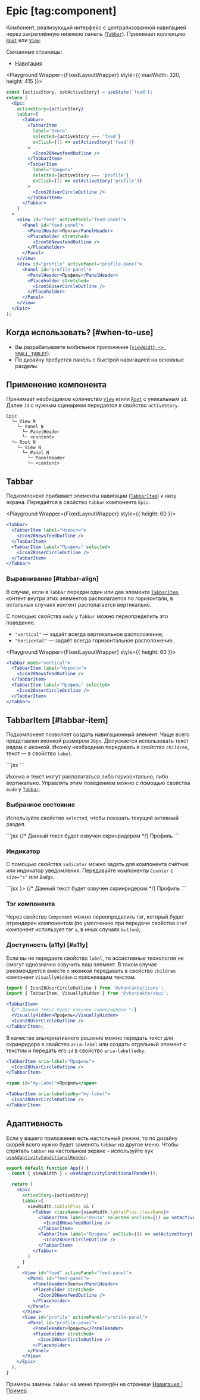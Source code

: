 <Overview group="navigation">

# Epic [tag:component]

Компонент, реализующий интерфейс с централизованной навигацией через закреплённую нижнюю панель ([`Tabbar`](#tabbar)). Принимает
коллекцию [`Root`](/components/root) или [`View`](/components/view).

Связанные страницы:

- [Навигация](/overview/navigation)

</Overview>

<Playground Wrapper={FixedLayoutWrapper} style={{ maxWidth: 320, height: 415 }}>

```jsx
const [activeStory, setActiveStory] = useState('feed');
return (
  <Epic
    activeStory={activeStory}
    tabbar={
      <Tabbar>
        <TabbarItem
          label="Лента"
          selected={activeStory === 'feed'}
          onClick={() => setActiveStory('feed')}
        >
          <Icon28NewsfeedOutline />
        </TabbarItem>
        <TabbarItem
          label="Профиль"
          selected={activeStory === 'profile'}
          onClick={() => setActiveStory('profile')}
        >
          <Icon28UserCircleOutline />
        </TabbarItem>
      </Tabbar>
    }
  >
    <View id="feed" activePanel="feed-panel">
      <Panel id="feed-panel">
        <PanelHeader>Лента</PanelHeader>
        <Placeholder stretched>
          <Icon56NewsfeedOutline />
        </Placeholder>
      </Panel>
    </View>
    <View id="profile" activePanel="profile-panel">
      <Panel id="profile-panel">
        <PanelHeader>Профиль</PanelHeader>
        <Placeholder stretched>
          <Icon56UserCircleOutline />
        </Placeholder>
      </Panel>
    </View>
  </Epic>
);
```

</Playground>

## Когда использовать? [#when-to-use]

- Вы разрабатываете мобильное приложение ([`viewWidth <= SMALL_TABLET`](/overview/adaptivity#viewwidth)).
- По дизайну требуется панель с быстрой навигацией на основные разделы.

## Применение компонента

Принимает необходимое количество [`View`](/components/view) и/или [`Root`](/components/root) с уникальным `id`. Далее `id` с нужным
сценарием передаётся в свойство `activeStory`.

```
Epic
  └─ View N
    └─ Panel N
      └─ PanelHeader
      └─ <content>
  └─ Root N
    └─ View N
      └─ Panel N
        └─ PanelHeader
        └─ <content>
```

## Tabbar

Подкомпонент прибивает элементы навигации ([`TabbarItem`](#tabbar-item)) к низу экрана. Передаётся в свойство `tabbar` компонента `Epic`.


<Playground Wrapper={FixedLayoutWrapper} style={{ height: 60 }}>
  ```jsx
  <Tabbar>
    <TabbarItem label="Новости">
      <Icon28NewsfeedOutline />
    </TabbarItem>
    <TabbarItem label="Профиль" selected>
      <Icon28UserCircleOutline />
    </TabbarItem>
  </Tabbar>
  ```
</Playground>

### Выравнивание [#tabbar-align]

В случае, если в `Tabbar` передан один или два элемента [`TabbarItem`](#tabbar-item), контент внутри этих элементов располагается
по горизонтали, в остальных случаях контент располагается вертикально.

С помощью свойства `mode` у `Tabbar` можно переопределить это поведение.

- `"vertical"` — задаёт всегда вертикальное расположение;
- `"horizontal"` — задаёт всегда горизонтальное расположение.

<Playground Wrapper={FixedLayoutWrapper} style={{ height: 60 }}>
  ```jsx
  <Tabbar mode="vertical">
    <TabbarItem label="Новости">
      <Icon28NewsfeedOutline />
    </TabbarItem>
    <TabbarItem label="Профиль" selected>
      <Icon28UserCircleOutline />
    </TabbarItem>
  </Tabbar>
  ```
</Playground>

## TabbarItem [#tabbar-item]

Подкомпонент позволяет создать навигационный элемент. Чаще всего представлен иконкой размером `28px`. Допускается использовать текст
рядом с иконкой. Иконку необходимо передавать в свойство `children`, текст — в свойство `label`.

<Playground>
  ```jsx
  <TabbarItem label="Профиль">
    <Icon28UserCircleOutline />
  </TabbarItem>
  ```
</Playground>

Иконка и текст могут располагаться либо горизонтально, либо вертикально. Управлять этим поведением можно с помощью свойства `mode` у
[`Tabbar`](#tabbar-align).

### Выбранное состояние

Используйте свойство `selected`, чтобы показать текущий активный раздел.

<Playground>
  ```jsx
  <TabbarItem selected>
    {/* Данный текст будет озвучен скринридером */}
    <VisuallyHidden>Профиль</VisuallyHidden>
    <Icon28UserCircleOutline />
  </TabbarItem>
  ```
</Playground>

### Индикатор

С помощью свойства `indicator` можно задать для компонента счётчик или индикатор уведомления.
Передавайте компоненты `Counter` с `size="s"` или `Badge`.

<Playground>
  ```jsx
  <TabbarItem indicator={<Badge />}>
    {/* Данный текст будет озвучен скринридером */}
    <VisuallyHidden>Профиль</VisuallyHidden>
    <Icon28UserCircleOutline />
  </TabbarItem>
  ```
</Playground>

### Тэг компонента

Через свойство `Component` можно переопределить тэг, который будет отрендерен компонентом (по умолчанию при
передаче свойства `href` компонент использует тэг `a`, в иных случаях `button`);

### Доступность (a11y) [#a11y]

Если вы не передаете свойство `label`, то ассистивные технологии не смогут однозначно озвучить ваш элемент.
В таком случае рекомендуется вместе с иконкой передавать в свойство `children` компонент `VisuallyHidden`
с поясняющим текстом.

```jsx
import { Icon28UserCircleOutline } from '@vkontakte/icons';
import { TabbarItem, VisuallyHidden } from '@vkontakte/vkui';

<TabbarItem>
  {/* Данный текст будет озвучен скринридером */}
  <VisuallyHidden>Профиль</VisuallyHidden>
  <Icon28UserCircleOutline />
</TabbarItem>;
```

В качестве альтернативного решение можно передать текст для скринридера в свойство `aria-label` или создать
отдельный элемент с текстом и передать его `id` в свойство `aria-labelledby`.

```jsx
<TabbarItem aria-label="Профиль">
  <Icon28UserCircleOutline />
</TabbarItem>
```

```jsx
<span id="my-label">Профиль</span>

<TabbarItem aria-labelledby="my-label">
  <Icon28UserCircleOutline />
</TabbarItem>
```

## Адаптивность

Если у вашего приложения есть настольный режим, то по дизайну скорей всего нужно будет заменять `tabbar` на другое меню. Чтобы
спрятать `tabbar` на настольном экране – используйте хук [`useAdaptivityConditionalRender`](/components/use-adaptivity-conditional-render).

```jsx showLineNumbers
export default function App() {
  const { viewWidth } = useAdaptivityConditionalRender();

  return (
    <Epic
      activeStory={activeStory}
      tabbar={
        viewWidth.tabletPlus && (
          <Tabbar className={viewWidth.tabletPlus.className}>
            <TabbarItem label="Лента" selected onClick={() => setActiveStory('feed')}>
              <Icon28NewsfeedOutline />
            </TabbarItem>
            <TabbarItem label="Профиль" onClick={() => setActiveStory('profile')}>
              <Icon28UserCircleOutline />
            </TabbarItem>
          </Tabbar>
        )
      }
    >
      <View id="feed" activePanel="feed-panel">
        <Panel id="feed-panel">
          <PanelHeader>Лента</PanelHeader>
          <Placeholder stretched>
            <Icon28NewsfeedOutline />
          </Placeholder>
        </Panel>
      </View>
      <View id="profile" activePanel="profile-panel">
        <Panel id="profile-panel">
          <PanelHeader>Профиль</PanelHeader>
          <Placeholder stretched>
            <Icon28UserCircleOutline />
          </Placeholder>
        </Panel>
      </View>
    </Epic>
  );
}
```

Примеры замены `tabbar` на меню приведён на странице [Навигация | Пример](/overview/navigation#example-app).
